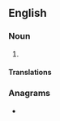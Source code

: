 {{also|commercial-at}}
==English==

===Noun===
{{en-noun}}

# {{synonym of|at sign|lang=en}}

====Translations====
{{trans-see|at sign}}

===Anagrams===
* {{anagrams|en|macroclimate}}